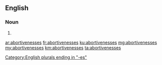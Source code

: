 ==English==

===Noun===
{{head|en|plural}}

# {{plural of|abortiveness|lang=en}}

[[Category:English plurals ending in "-es"]]

[[ar:abortivenesses]]
[[fr:abortivenesses]]
[[ku:abortivenesses]]
[[mg:abortivenesses]]
[[my:abortivenesses]]
[[km:abortivenesses]]
[[ta:abortivenesses]]